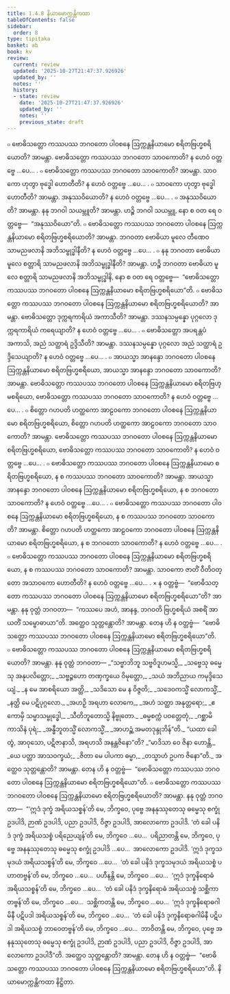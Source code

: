 ```yaml
---
title: 1.4.8 နိယာမောက္ကန္တိကထာ
tableOfContents: false
sidebar:
  order: 8
type: tipitaka
basket: ab
book: kv
review:
  current: review
  updated: '2025-10-27T21:47:37.926926'
  updated_by: ''
  notes: ''
  history:
  - state: review
    date: '2025-10-27T21:47:37.926926'
    updated_by: ''
    notes: ''
    previous_state: draft
---
```



<ReviewStatus review={frontmatter.review} showDetails={true} />

<HypothesisAnnotation frontmatter={frontmatter} />

<DynamicBreadcrumb />

<Division number="403" book="kv" e="ch" v="32" p="216">

<Paragraph number="1396" book="kv">
๐ ဗောဓိသတ္တော ကဿပဿ ဘဂဝတော ပါဝစနေ ဩက္ကန္တနိယာမော စရိတဗြဟ္မစရိယောတိ? အာမန္တာ. ဗောဓိသတ္တော ကဿပဿ ဘဂဝတော သာဝကောတိ? န ဟေဝံ ဝတ္တဗ္ဗေ …ပေ… .
</Paragraph>

<Paragraph number="1397" book="kv">
๐ ဗောဓိသတ္တော ကဿပဿ ဘဂဝတော သာဝကောတိ? အာမန္တာ. သာဝကော ဟုတွာ ဗုဒ္ဓေါ ဟောတီတိ? န ဟေဝံ ဝတ္တဗ္ဗေ …ပေ… .
</Paragraph>

<Paragraph number="1398" book="kv">
๐ သာဝကော ဟုတွာ ဗုဒ္ဓေါ ဟောတီတိ? အာမန္တာ. အနုဿဝိယောတိ? န ဟေဝံ ဝတ္တဗ္ဗေ …ပေ… .
</Paragraph>

<Paragraph number="1399" book="kv">
๐ အနုဿဝိယောတိ? အာမန္တာ. နနု ဘဂဝါ သယမ္ဘူတိ? အာမန္တာ. ဟဉ္စိ ဘဂဝါ သယမ္ဘူ, နော စ ဝတ ရေ ဝတ္တဗ္ဗေ—  “အနုဿဝိယော”တိ.
</Paragraph>

<Paragraph number="1400" book="kv">
๐ ဗောဓိသတ္တော ကဿပဿ ဘဂဝတော ပါဝစနေ ဩက္ကန္တနိယာမော စရိတဗြဟ္မစရိယောတိ? အာမန္တာ. ဘဂဝတာ ဗောဓိယာ မူလေ တီဏေဝ သာမညဖလာနိ အဘိသမ္ဗုဒ္ဓါနီတိ? န ဟေဝံ ဝတ္တဗ္ဗေ …ပေ… .
</Paragraph>

<Paragraph number="1401" book="kv">
๐ နနု ဘဂဝတာ ဗောဓိယာ မူလေ စတ္တာရိ သာမညဖလာနိ အဘိသမ္ဗုဒ္ဓါနီတိ? အာမန္တာ. ဟဉ္စိ ဘဂဝတာ ဗောဓိယာ မူလေ စတ္တာရိ သာမညဖလာနိ အဘိသမ္ဗုဒ္ဓါနိ, နော စ ဝတ ရေ ဝတ္တဗ္ဗေ—  “ဗောဓိသတ္တော ကဿပဿ ဘဂဝတော ပါဝစနေ ဩက္ကန္တနိယာမော စရိတဗြဟ္မစရိယော”တိ.
</Paragraph>

</Division>
<Division number="404" book="kv" e="ch" v="32" p="217">

<Paragraph number="1402" book="kv">
๐ ဗောဓိသတ္တော ကဿပဿ ဘဂဝတော ပါဝစနေ ဩက္ကန္တနိယာမော စရိတဗြဟ္မစရိယောတိ? အာမန္တာ. ဗောဓိသတ္တော ဒုက္ကရကာရိယံ အကာသီတိ? အာမန္တာ. ဒဿနသမ္ပန္နော ပုဂ္ဂလော ဒုက္ကရကာရိယံ ကရေယျာတိ? န ဟေဝံ ဝတ္တဗ္ဗေ …ပေ… .
</Paragraph>

<Paragraph number="1403" book="kv">
๐ ဗောဓိသတ္တော အပရန္တပံ အကာသိ, အညံ သတ္ထာရံ ဥဒ္ဒိသီတိ? အာမန္တာ. ဒဿနသမ္ပန္နော ပုဂ္ဂလော အညံ သတ္ထာရံ ဥဒ္ဒိသေယျာတိ? န ဟေဝံ ဝတ္တဗ္ဗေ …ပေ… .
</Paragraph>

<Paragraph number="1404" book="kv">
๐ အာယသ္မာ အာနန္ဒော ဘဂဝတော ပါဝစနေ ဩက္ကန္တနိယာမော စရိတဗြဟ္မစရိယော, အာယသ္မာ အာနန္ဒော ဘဂဝတော သာဝကောတိ? အာမန္တာ. ဗောဓိသတ္တော ကဿပဿ ဘဂဝတော ပါဝစနေ ဩက္ကန္တနိယာမော စရိတဗြဟ္မစရိယော, ဗောဓိသတ္တော ကဿပဿ ဘဂဝတော သာဝကောတိ? န ဟေဝံ ဝတ္တဗ္ဗေ …ပေ… .
</Paragraph>

<Paragraph number="1405" book="kv">
๐ စိတ္တော ဂဟပတိ ဟတ္ထကော အာဠဝကော ဘဂဝတော ပါဝစနေ ဩက္ကန္တနိယာမော စရိတဗြဟ္မစရိယော, စိတ္တော ဂဟပတိ ဟတ္ထကော အာဠဝကော ဘဂဝတော သာဝကောတိ? အာမန္တာ. ဗောဓိသတ္တော ကဿပဿ ဘဂဝတော ပါဝစနေ ဩက္ကန္တနိယာမော စရိတဗြဟ္မစရိယော, ဗောဓိသတ္တော ကဿပဿ ဘဂဝတော သာဝကောတိ? န ဟေဝံ ဝတ္တဗ္ဗေ …ပေ… .
</Paragraph>

<Paragraph number="1406" book="kv">
๐ ဗောဓိသတ္တော ကဿပဿ ဘဂဝတော ပါဝစနေ ဩက္ကန္တနိယာမော စရိတဗြဟ္မစရိယော, န စ ကဿပဿ ဘဂဝတော သာဝကောတိ? အာမန္တာ. အာယသ္မာ အာနန္ဒော ဘဂဝတော ပါဝစနေ ဩက္ကန္တနိယာမော စရိတဗြဟ္မစရိယော, န စ ဘဂဝတော သာဝကောတိ? န ဟေဝံ ဝတ္တဗ္ဗေ …ပေ… .
</Paragraph>

<Paragraph number="1407" book="kv">
๐ ဗောဓိသတ္တော ကဿပဿ ဘဂဝတော ပါဝစနေ ဩက္ကန္တနိယာမော စရိတဗြဟ္မစရိယော, န စ ကဿပဿ ဘဂဝတော သာဝကောတိ? အာမန္တာ. စိတ္တော ဂဟပတိ ဟတ္ထကော အာဠဝကော ဘဂဝတော ပါဝစနေ ဩက္ကန္တနိယာမော စရိတဗြဟ္မစရိယော, န စ ဘဂဝတော သာဝကောတိ? န ဟေဝံ ဝတ္တဗ္ဗေ …ပေ… .
</Paragraph>

<Paragraph number="1408" book="kv">
๐ ဗောဓိသတ္တော ကဿပဿ ဘဂဝတော ပါဝစနေ ဩက္ကန္တနိယာမော စရိတဗြဟ္မစရိယော, န စ ကဿပဿ ဘဂဝတော သာဝကောတိ? အာမန္တာ. သာဝကော ဇာတိံ ဝီတိဝတ္တော အသာဝကော ဟောတီတိ? န ဟေဝံ ဝတ္တဗ္ဗေ …ပေ… .
</Paragraph>

</Division>
<Division number="405" book="kv" e="ch" v="32" p="218">

<Paragraph number="1409" book="kv">
× န ဝတ္တဗ္ဗံ—  “ဗောဓိသတ္တော ကဿပဿ ဘဂဝတော ပါဝစနေ ဩက္ကန္တနိယာမော စရိတဗြဟ္မစရိယော”တိ? အာမန္တာ. နနု ဝုတ္တံ ဘဂဝတာ—  “ကဿပေ အဟံ, အာနန္ဒ, ဘဂဝတိ ဗြဟ္မစရိယံ အစရိံ အာယတိံ သမ္ဗောဓာယာ”တိ. အတ္ထေဝ သုတ္တန္တောတိ? အာမန္တာ. တေန ဟိ န ဝတ္တဗ္ဗံ—  “ဗောဓိသတ္တော ကဿပဿ ဘဂဝတော ပါဝစနေ ဩက္ကန္တနိယာမော စရိတဗြဟ္မစရိယော”တိ.
</Paragraph>

<Paragraph number="1410" book="kv">
๐ ဗောဓိသတ္တော ကဿပဿ ဘဂဝတော ပါဝစနေ ဩက္ကန္တနိယာမော စရိတဗြဟ္မစရိယောတိ? အာမန္တာ. နနု ဝုတ္တံ ဘဂဝတာ—
</Paragraph>

<Paragraph number="1411" type="verses" book="kv">
_“သဗ္ဗာဘိဘူ သဗ္ဗဝိဒူဟမသ္မိ,_  
_သဗ္ဗေသု ဓမ္မေသု အနုပလိတ္တော;_  
_သဗ္ဗဉ္ဇဟော တဏှက္ခယေ ဝိမုတ္တော,_  
_သယံ အဘိညာယ ကမုဒ္ဒိသေယျံ._  

</Paragraph>

<Paragraph number="1412" type="verses" book="kv">
_န မေ အာစရိယော အတ္ထိ,_  
_သဒိသော မေ န ဝိဇ္ဇတိ;_  
_သဒေဝကသ္မိံ လောကသ္မိံ,_  
_နတ္ထိ မေ ပဋိပုဂ္ဂလော._  

</Paragraph>

<Paragraph number="1413" type="verses" book="kv">
_အဟဉှိ အရဟာ လောကေ,_  
_အဟံ သတ္ထာ အနုတ္တရော;_  
_ဧကောမှိ သမ္မာသမ္ဗုဒ္ဓေါ,_  
_သီတိဘူတောသ္မိ နိဗ္ဗုတော._  

</Paragraph>

<Paragraph number="1414" type="verses" book="kv">
_ဓမ္မစက္ကံ ပဝတ္တေတုံ,_  
_ဂစ္ဆာမိ ကာသိနံ ပုရံ;_  
_အန္ဓီဘူတသ္မိံ လောကသ္မိံ,_  
_အာဟဉ္ဆံ အမတဒုန္ဒုဘိန်”တိ._  

</Paragraph>

<Paragraph number="1415" book="kv">
“ယထာ ခေါ တွံ, အာဝုသော, ပဋိဇာနာသိ, အရဟသိ အနန္တဇိနော”တိ?
</Paragraph>

<Paragraph number="1416" type="verses" book="kv">
_“မာဒိသာ ဝေ ဇိနာ ဟောန္တိ,_  
_ယေ ပတ္တာ အာသဝက္ခယံ;_  
_ဇိတာ မေ ပါပကာ ဓမ္မာ,_  
_တသ္မာဟံ ဥပက ဇိနော”တိ._  

</Paragraph>

<Paragraph number="1417" book="kv">
အတ္ထေဝ သုတ္တန္တောတိ? အာမန္တာ. တေန ဟိ န ဝတ္တဗ္ဗံ—  “ဗောဓိသတ္တော ကဿပဿ ဘဂဝတော ပါဝစနေ ဩက္ကန္တနိယာမော စရိတဗြဟ္မစရိယော”တိ.
</Paragraph>

<Paragraph number="1418" book="kv">
๐ ဗောဓိသတ္တော ကဿပဿ ဘဂဝတော ပါဝစနေ ဩက္ကန္တနိယာမော စရိတဗြဟ္မစရိယောတိ? အာမန္တာ. နနု ဝုတ္တံ ဘဂဝတာ—  “‘ဣဒံ ဒုက္ခံ အရိယသစ္စန်’တိ မေ, ဘိက္ခဝေ, ပုဗ္ဗေ အနနုဿုတေသု ဓမ္မေသု စက္ခုံ ဥဒပါဒိ, ဉာဏံ ဥဒပါဒိ, ပညာ ဥဒပါဒိ, ဝိဇ္ဇာ ဥဒပါဒိ, အာလောကော ဥဒပါဒိ. ‘တံ ခေါ ပနိဒံ ဒုက္ခံ အရိယသစ္စံ ပရိညေယျန်’တိ မေ, ဘိက္ခဝေ …ပေ…  ပရိညာတန္တိ မေ, ဘိက္ခဝေ, ပုဗ္ဗေ အနနုဿုတေသု ဓမ္မေသု စက္ခုံ ဥဒပါဒိ …ပေ…  အာလောကော ဥဒပါဒိ. ‘ဣဒံ ဒုက္ခသမုဒယံ အရိယသစ္စန်’တိ မေ, ဘိက္ခဝေ …ပေ…  ‘တံ ခေါ ပနိဒံ ဒုက္ခသမုဒယံ အရိယသစ္စံ ပဟာတဗ္ဗန်’တိ မေ, ဘိက္ခဝေ …ပေ…  ပဟီနန္တိ မေ, ဘိက္ခဝေ …ပေ…  ‘ဣဒံ ဒုက္ခနိရောဓံ အရိယသစ္စန်’တိ မေ, ဘိက္ခဝေ …ပေ…  ‘တံ ခေါ ပနိဒံ ဒုက္ခနိရောဓံ အရိယသစ္စံ သစ္ဆိကာတဗ္ဗန်’တိ မေ, ဘိက္ခဝေ …ပေ…  သစ္ဆိကတန္တိ မေ, ဘိက္ခဝေ …ပေ…  ‘ဣဒံ ဒုက္ခနိရောဓဂါမိနီ ပဋိပဒါ အရိယသစ္စန်’တိ မေ, ဘိက္ခဝေ …ပေ…  ‘တံ ခေါ ပနိဒံ ဒုက္ခနိရောဓဂါမိနီ ပဋိပဒါ အရိယသစ္စံ ဘာဝေတဗ္ဗန်’တိ မေ, ဘိက္ခဝေ …ပေ…  ဘာဝိတန္တိ မေ, ဘိက္ခဝေ, ပုဗ္ဗေ အနနုဿုတေသု ဓမ္မေသု စက္ခုံ ဥဒပါဒိ, ဉာဏံ ဥဒပါဒိ, ပညာ ဥဒပါဒိ, ဝိဇ္ဇာ ဥဒပါဒိ, အာလောကော ဥဒပါဒီ”တိ. အတ္ထေဝ သုတ္တန္တောတိ? အာမန္တာ. တေန ဟိ န ဝတ္တဗ္ဗံ—  “ဗောဓိသတ္တော ကဿပဿ ဘဂဝတော ပါဝစနေ ဩက္ကန္တနိယာမော စရိတဗြဟ္မစရိယော”တိ.

</Paragraph>
</Division>

<Paragraph number="1419" type="center" book="kv">
နိယာမောက္ကန္တိကထာ နိဋ္ဌိတာ.
</Paragraph>